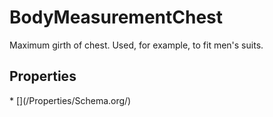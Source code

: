 
# BodyMeasurementChest

Maximum girth of chest. Used, for example, to fit men's suits.

## Properties

<Grid>
* [](/Properties/Schema.org/)

</Grid>

